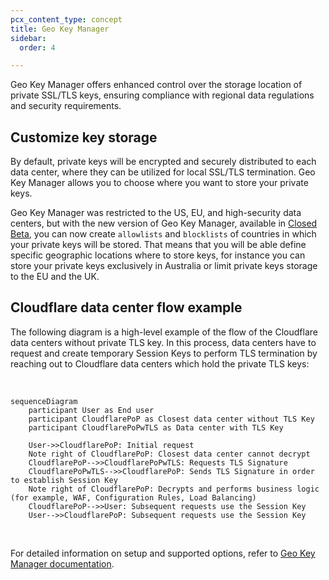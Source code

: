 ```yaml
---
pcx_content_type: concept
title: Geo Key Manager
sidebar:
  order: 4

---
```


Geo Key Manager offers enhanced control over the storage location of private SSL/TLS keys, ensuring compliance with regional data regulations and security requirements.

## Customize key storage

By default, private keys will be encrypted and securely distributed to each data center, where they can be utilized for local SSL/TLS termination. Geo Key Manager allows you to choose where you want to store your private keys.

Geo Key Manager was restricted to the US, EU, and high-security data centers, but with the new version of Geo Key Manager, available in [Closed Beta](https://blog.cloudflare.com/configurable-and-scalable-geo-key-manager-closed-beta/), you can now create `allowlists` and `blocklists` of countries in which your private keys will be stored. That means that you will be able define specific geographic locations where to store keys, for instance you can store your private keys exclusively in Australia or limit private keys storage to the EU and the UK.

## Cloudflare data center flow example

The following diagram is a high-level example of the flow of the Cloudflare data centers without private TLS key. In this process, data centers have to request and create temporary Session Keys to perform TLS termination by reaching out to Cloudflare data centers which hold the private TLS keys:

<br/>

```mermaid
sequenceDiagram
    participant User as End user
    participant CloudflarePoP as Closest data center without TLS Key
    participant CloudflarePoPwTLS as Data center with TLS Key

    User->>CloudflarePoP: Initial request
    Note right of CloudflarePoP: Closest data center cannot decrypt
    CloudflarePoP-->>CloudflarePoPwTLS: Requests TLS Signature
    CloudflarePoPwTLS-->>CloudflarePoP: Sends TLS Signature in order to establish Session Key
    Note right of CloudflarePoP: Decrypts and performs business logic (for example, WAF, Configuration Rules, Load Balancing)
    CloudflarePoP-->>User: Subsequent requests use the Session Key
    User-->>CloudflarePoP: Subsequent requests use the Session Key
```

<br/>

For detailed information on setup and supported options, refer to [Geo Key Manager documentation](/ssl/edge-certificates/geokey-manager/).
